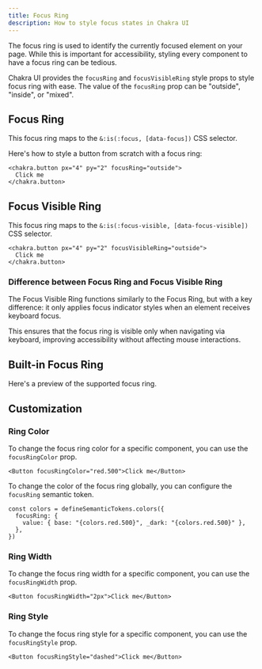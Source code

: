 ```yaml
---
title: Focus Ring
description: How to style focus states in Chakra UI
---
```


The focus ring is used to identify the currently focused element on your page.
While this is important for accessibility, styling every component to have a
focus ring can be tedious.

Chakra UI provides the `focusRing` and `focusVisibleRing` style props to style
focus ring with ease. The value of the `focusRing` prop can be "outside",
"inside", or "mixed".

## Focus Ring

This focus ring maps to the `&:is(:focus, [data-focus])` CSS selector.

Here's how to style a button from scratch with a focus ring:

```tsx
<chakra.button px="4" py="2" focusRing="outside">
  Click me
</chakra.button>
```

## Focus Visible Ring

This focus ring maps to the `&:is(:focus-visible, [data-focus-visible])` CSS
selector.

```tsx
<chakra.button px="4" py="2" focusVisibleRing="outside">
  Click me
</chakra.button>
```

### Difference between Focus Ring and Focus Visible Ring

The Focus Visible Ring functions similarly to the Focus Ring, but with a key
difference: it only applies focus indicator styles when an element receives
keyboard focus.

This ensures that the focus ring is visible only when navigating via keyboard,
improving accessibility without affecting mouse interactions.

## Built-in Focus Ring

Here's a preview of the supported focus ring.

<ExampleTabs name="tokens/focus-ring" />

## Customization

### Ring Color

To change the focus ring color for a specific component, you can use the
`focusRingColor` prop.

```tsx
<Button focusRingColor="red.500">Click me</Button>
```

To change the color of the focus ring globally, you can configure the
`focusRing` semantic token.

```tsx {2-4}
const colors = defineSemanticTokens.colors({
  focusRing: {
    value: { base: "{colors.red.500}", _dark: "{colors.red.500}" },
  },
})
```

### Ring Width

To change the focus ring width for a specific component, you can use the
`focusRingWidth` prop.

```tsx
<Button focusRingWidth="2px">Click me</Button>
```

### Ring Style

To change the focus ring style for a specific component, you can use the
`focusRingStyle` prop.

```tsx
<Button focusRingStyle="dashed">Click me</Button>
```
